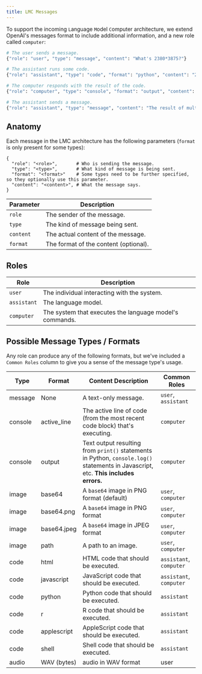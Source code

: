 ```yaml
---
title: LMC Messages
---
```


To support the incoming `L`anguage `M`odel `C`omputer architecture, we extend OpenAI's messages format to include additional information, and a new role called `computer`:

```python
# The user sends a message.
{"role": "user", "type": "message", "content": "What's 2380*3875?"}

# The assistant runs some code.
{"role": "assistant", "type": "code", "format": "python", "content": "2380*3875"}

# The computer responds with the result of the code.
{"role": "computer", "type": "console", "format": "output", "content": "9222500"}

# The assistant sends a message.
{"role": "assistant", "type": "message", "content": "The result of multiplying 2380 by 3875 is 9222500."}
```

## Anatomy

Each message in the LMC architecture has the following parameters (`format` is only present for some types):

```
{
  "role": "<role>",       # Who is sending the message.
  "type": "<type>",       # What kind of message is being sent.
  "format": "<format>"    # Some types need to be further specified, so they optionally use this parameter.
  "content": "<content>", # What the message says.
}
```

Parameter|Description|
---|---|
`role`|The sender of the message.|
`type`|The kind of message being sent.|
`content`|The actual content of the message.|
`format`|The format of the content (optional).|

## Roles

Role|Description|
---|---|
`user`|The individual interacting with the system.|
`assistant`|The language model.|
`computer`|The system that executes the language model's commands.|

## Possible Message Types / Formats

Any role can produce any of the following formats, but we've included a `Common Roles` column to give you a sense of the message type's usage.

Type|Format|Content Description|Common Roles
---|---|---|---|
message|None|A text-only message.|`user`, `assistant`|
console|active_line|The active line of code (from the most recent code block) that's executing.|`computer`|
console|output|Text output resulting from `print()` statements in Python, `console.log()` statements in Javascript, etc. **This includes errors.**|`computer`|
image|base64|A `base64` image in PNG format (default)|`user`, `computer`|
image|base64.png|A `base64` image in PNG format|`user`, `computer`|
image|base64.jpeg|A `base64` image in JPEG format|`user`, `computer`|
image|path|A path to an image.|`user`, `computer`|
code|html|HTML code that should be executed.|`assistant`, `computer`|
code|javascript|JavaScript code that should be executed.|`assistant`, `computer`|
code|python|Python code that should be executed.|`assistant`|
code|r|R code that should be executed.|`assistant`|
code|applescript|AppleScript code that should be executed.|`assistant`|
code|shell|Shell code that should be executed.|`assistant`|
audio|WAV (bytes)|audio in WAV format|user|
